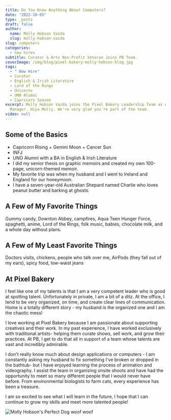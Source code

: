 ```yaml
---
title: Do You Know Anything About Computers?
date: "2022-10-05"
type: _posts
draft: false
author:
  name: Molly Hobson Vaida
  slug: molly-hobson-vaida
slug: computers
categories:
  - new hires
subtitle: Curator & Arts Non-Profit Veteran Joins PB Team.
coverImage: /img/blog/pixel-bakery-molly-hobson-blog.jpg
tags:
  - " New Hire"
  - Curator
  - English & Irish Literature
  - Lord of the Rings
  - Unicorns
  - UNO Alumni
  - Capricorn Season
excerpt: Molly Hobson Vaida joins the Pixel Bakery Leadership Team as our new Project
  Manager. Hiya Molly. We're very glad you're part of the team.
video: null
---
```


## Some of the Basics 

- Capricorn Rising + Gemini Moon + Cancer Sun
- INFJ 
- UNO Alumni with a BA in English & Irish Literature 
- I did my senior thesis on graphic memoirs and created my own 100-page, unicorn-themed memoir. 
- My favorite trip was when my husband and I went to Ireland and England for our honeymoon. 
- I have a seven-year-old Australian Shepard named Charlie who loves peanut butter and barking at ghosts. 

## A Few of My Favorite Things  

Gummy candy, Downton Abbey, campfires, Aqua Teen Hunger Force, spaghetti, anime, Lord of the Rings, folk music, babies, chocolate milk, and a whole day without plans. 

## A Few of My Least Favorite Things

Doctors visits, chickens, people who talk over me, AirPods (they fall out of my ears), spicy food, low-waist jeans

## At Pixel Bakery

I feel like one of my talents is that I am a very competent leader who is good at spotting talent. Unfortunately in private, I am a bit of a ditz. At the office, I tend to be very organized, on time, and create clear lines of communication. Home is a totally different story - my husband is the organized one and I am the chaotic mess! 

I love working at Pixel Bakery because I am passionate about supporting creatives and their work. In my past experience, I have worked exclusively with traditional artists- helping them curate shows, sell work, and grow their practices. At PB, I get to do that all in support of a team whose talents are vast and incredibly admirable. 

I don't really know much about design applications or computers - I am constantly asking my husband to fix something I've broken or dropped in the bathtub- but I have enjoyed learning the process of animation and videography. I assist the team in organizing onsite shoots and have had the opportunity to meet so many different people that I would never have before. From environmental biologists to farm cats, every experience has been a treasure. 

I am so excited to see what I will learn in the future, I hope that I can continue to grow my skills and meet more talented people!


![Molly Hobson's Perfect Dog woof woof](https://cdn.pixelbakery.com/img/blog/mollys-dog.jpg)